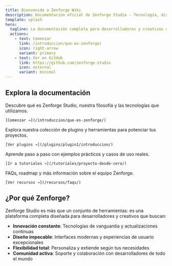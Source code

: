 ```yaml
---
title: Bienvenido a Zenforge Wiki
description: Documentación oficial de Zenforge Studio - Tecnología, diseño e innovación
template: splash
hero:
  tagline: La documentación completa para desarrolladores y creativos que construyen el futuro con Zenforge Studio
  actions:
    - text: Comenzar
      link: /introduccion/que-es-zenforge/
      icon: right-arrow
      variant: primary
    - text: Ver en GitHub
      link: https://github.com/zenforge-studio
      icon: external
      variant: minimal
---
```



## Explora la documentación

<CardGrid stagger>
  <Card title="Introducción" icon="open-book">
    Descubre qué es Zenforge Studio, nuestra filosofía y las tecnologías que utilizamos.
    
    [Comenzar →](/introduccion/que-es-zenforge/)
  </Card>
  
  <Card title="Plugins" icon="puzzle">
    Explora nuestra colección de plugins y herramientas para potenciar tus proyectos.
    
    [Ver plugins →](/plugins/plugin1/introduccion/)
  </Card>
  
  <Card title="Tutoriales" icon="rocket">
    Aprende paso a paso con ejemplos prácticos y casos de uso reales.
    
    [Ir a tutoriales →](/tutoriales/proyecto-desde-cero/)
  </Card>
  
  <Card title="Recursos" icon="information">
    FAQs, roadmap y más información sobre el equipo Zenforge.
    
    [Ver recursos →](/recursos/faqs/)
  </Card>
</CardGrid>

## ¿Por qué Zenforge?

Zenforge Studio es más que un conjunto de herramientas: es una plataforma completa diseñada para desarrolladores y creativos que buscan:

- **Innovación constante**: Tecnologías de vanguardia y actualizaciones continuas
- **Diseño impecable**: Interfaces modernas y experiencias de usuario excepcionales
- **Flexibilidad total**: Personaliza y extiende según tus necesidades
- **Comunidad activa**: Soporte y colaboración con desarrolladores de todo el mundo